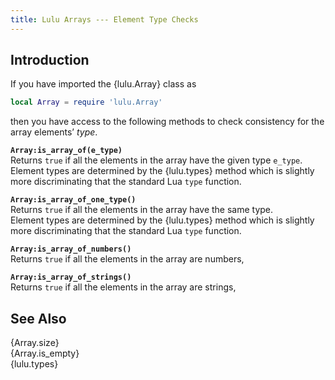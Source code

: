```yaml
---
title: Lulu Arrays --- Element Type Checks
---
```


## Introduction

If you have imported the {lulu.Array} class as
```lua
local Array = require 'lulu.Array'
```
then you have access to the following methods to check consistency for the array elements' *type*.

**`Array:is_array_of(e_type)`** <br>
Returns `true` if all the elements in the array have the given type `e_type`. <br>
Element types are determined by the {lulu.types} method which is slightly more discriminating that the standard Lua `type` function.

**`Array:is_array_of_one_type()`** <br>
Returns `true` if all the elements in the array have the same type. <br>
Element types are determined by the {lulu.types} method which is slightly more discriminating that the standard Lua `type` function.

**`Array:is_array_of_numbers()`** <br>
Returns `true` if all the elements in the array are numbers,

**`Array:is_array_of_strings()`** <br>
Returns `true` if all the elements in the array are strings,

## See Also

{Array.size}        <br>
{Array.is_empty}    <br>
{lulu.types}
